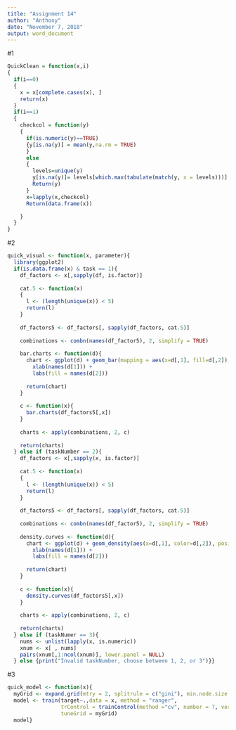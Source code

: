 ```yaml
---
title: "Assignment 14"
author: "Anthony"
date: "November 7, 2018"
output: word_document
---
```


#1
```r
QuickClean = function(x,i)
{
  if(i==0)
  {
    x = x[complete.cases(x), ]
    return(x)
  }
  if(i==1)
  {
    checkcol = function(y)
    {
      if(is.numeric(y)==TRUE)
      {y[is.na(y)] = mean(y,na.rm = TRUE)
      }
      else
      {
        levels=unique(y)
        y[is.na(y)]= levels[which.max(tabulate(match(y, x = levels)))]
        Return(y)
      }
      x=lapply(x,checkcol)
      Return(data.frame(x))

    }
  }
}

```

#2
```r
quick_visual <- function(x, parameter){
  library(ggplot2)
  if(is.data.frame(x) & task == 1){
    df_factors <- x[,sapply(df, is.factor)]
    
    cat.5 <- function(x)
    {
      l <- (length(unique(x)) < 5)
      return(l)
    }
    
    df_factors5 <- df_factors[, sapply(df_factors, cat.5)]
    
    combinations <- combn(names(df_factor5), 2, simplify = TRUE)
    
    bar.charts <- function(d){
      chart <- ggplot(d) + geom_bar(mapping = aes(x=d[,1], fill=d[,2]), position = "dodge") 
        xlab(names(d[1])) +
        labs(fill = names(d[2]))
      
      return(chart)
    }
    
    c <- function(x){
      bar.charts(df_factors5[,x])
    }
    
    charts <- apply(combinations, 2, c)
    
    return(charts)
  } else if (taskNumber == 2){
    df_factors <- x[,sapply(x, is.factor)]
    
    cat.5 <- function(x)
    {
      l <- (length(unique(x)) < 5)
      return(l)
    }
    
    df_factors5 <- df_factors[, sapply(df_factors, cat.5)]
    
    combinations <- combn(names(df_factor5), 2, simplify = TRUE)
    
    density.curves <- function(d){
      chart <- ggplot(d) + geom_density(aes(x=d[,1], color=d[,2]), position = "dodge") +
        xlab(names(d[1])) +
        labs(fill = names(d[2]))
      
      return(chart)
    }
    
    c <- function(x){
      density.curves(df_factors5[,x])
    }
    
    charts <- apply(combinations, 2, c)
    
    return(charts)
  } else if (taskNumer == 3){
    nums <- unlist(lapply(x, is.numeric))
    xnum <- x[ , nums]
    pairs(xnum[,1:ncol(xnum)], lower.panel = NULL)
  } else {print("Invalid taskNumber, choose between 1, 2, or 3")}}
```

#3
```r
quick_model <- function(x){
  myGrid <- expand.grid(mtry = 2, splitrule = c("gini"), min.node.size = c(1:3))
  model <- train(target~.,data = x, method = "ranger",
                 trControl = trainControl(method ="cv", number = 7, verboseIter = TRUE),
                 tuneGrid = myGrid)
  model}
```
